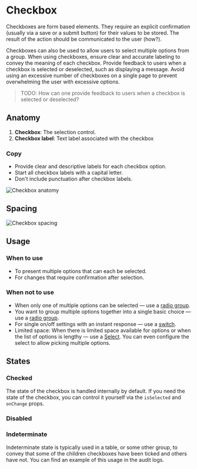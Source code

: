 


<Meta of={CheckboxStories} />

# Checkbox

Checkboxes are form based elements. They require an explicit confirmation (usually via a save or a submit button) for their values to be stored. The result of the action should be communicated to the user (how?).

Checkboxes can also be used to allow users to select multiple options from a group. When using checkboxes, ensure clear and accurate labeling to convey the meaning of each checkbox. Provide feedback to users when a checkbox is selected or deselected, such as displaying a message. Avoid using an excessive number of checkboxes on a single page to prevent overwhelming the user with excessive options.

> TODO: How can one provide feedback to users when a checkbox is selected or deselected?

<Canvas of={CheckboxStories.CheckboxStory} />

## Anatomy

1. **Checkbox**: The selection control.
2. **Checkbox label**: Text label associated with the checkbox

### Copy

- Provide clear and descriptive labels for each checkbox option.
- Start all checkbox labels with a capital letter.
- Don't include punctuation after checkbox labels.

![Checkbox anatomy](./docs/checkbox-anatomy.png)

## Spacing
![Checkbox spacing](./docs/checkbox-spacing.png)

## Usage

### When to use

- To present multiple options that can each be selected.
- For changes that require confirmation after selection.

### When not to use

- When only one of multiple options can be selected — use a [radio group](https://design-system.appsmith.com/?path=/docs/design-system-radio--documentation).
- You want to group multiple options together into a single basic choice — use a [radio group](https://design-system.appsmith.com/?path=/docs/design-system-radio--documentation).
- For single on/off settings with an instant response — use a [switch](https://design-system.appsmith.com/?path=/docs/design-system-switch--documentation).
- Limited space: When there is limited space available for options or when the list of options is lengthy — use a [Select](https://design-system.appsmith.com/?path=/docs/design-system-select--documentation). You can even configure the select to allow picking multiple options.

## States

### Checked
The state of the checkbox is handled internally by default. If you need the state of the checkbox, you can control it yourself via the `isSelected` and `onChange` props.
<Canvas of={CheckboxStories.CheckboxCheckedStory} />

### Disabled
<Canvas of={CheckboxStories.CheckboxDisabledStory} />

### Indeterminate
Indeterminate state is typically used in a table, or some other group, to convey that some of the children checkboxes have been ticked and others have not. You can find an example of this usage in the audit logs.
<Canvas of={CheckboxStories.CheckboxIndeterminateStory} />
